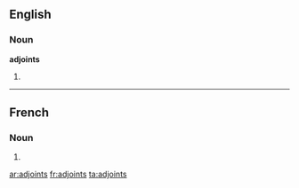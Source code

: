 ==English==

===Noun===
'''adjoints'''

# {{plural of|[[adjoint]]}}

----

==French==

===Noun===
{{infl|fr|plural}} {{m|p}}

# {{plural of|adjoint|lang=French}}

[[ar:adjoints]]
[[fr:adjoints]]
[[ta:adjoints]]